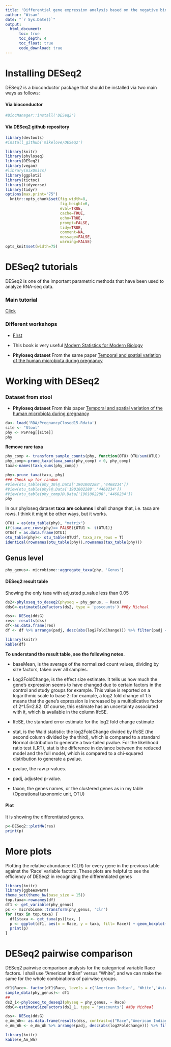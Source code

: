 ```yaml
---
title: 'Differential gene expression analysis based on the negative binomial distribution (DESeq2) '
author: "Wisam"
date: "`r Sys.Date()`"
output: 
  html_document:
      toc: true
      toc_depth: 4
      toc_float: true
      code_download: true
---
```


# Installing DESeq2
DESeq2 is a bioconductor package that should be installed via two main ways as follows:

#### Via bioconductor


```r
#BiocManager::install('DESeq2')

```

#### Via DESeq2 github repository


```r
library(devtools)
#install_github('mikelove/DESeq2')
```



```r
library(knitr)
library(phyloseq)
library(DESeq2)
library(vegan)
#library(mixOmics)
library(ggplot2)
library(tictoc)
library(tidyverse)
library(tidyr)
options(max.print="75")
  knitr::opts_chunk$set(fig.width=8,
                        fig.height=6,
                        eval=TRUE,
                        cache=TRUE,
                        echo=TRUE,
                        prompt=FALSE,
                        tidy=TRUE,
                        comment=NA,
                        message=FALSE,
                        warning=FALSE)
opts_knit$set(width=75)
```

# DESeq2 tutorials
DESeq2 is one of the important parametric methods that have been used to analyze RNA-seq data.

### Main tutorial
[Click](http://bioconductor.org/packages/devel/bioc/vignettes/DESeq2/inst/doc/DESeq2.html)

### Different workshops

* [FIrst](https://www.huber.embl.de/users/msmith/csama2019/materials/lectures/differential-expression/2019-07__CSAMA__DESeq2.pdf)

* This book is very useful
[Modern Statistics for Modern Biology](http://web.stanford.edu/class/bios221/book/index.html)

* **Phyloseq dataset**
From the same paper [Temporal and spatial variation of the human microbiota during pregnancy](https://www.pnas.org/content/112/35/11060)

# Working with DESeq2

### Dataset from stool

* **Phyloseq dataset**
From this paper [Temporal and spatial variation of the human microbiota during pregnancy](https://www.pnas.org/content/112/35/11060)

```r

da<- load('RDA/PregnancyClosed15.Rdata')
site <- "Stool"
phy <- PSPreg[[site]]
phy

```

**Remove rare taxa**


```r
phy_comp <- transform_sample_counts(phy, function(OTU) OTU/sum(OTU))
phy_comp<-prune_taxa(taxa_sums(phy_comp) > 0, phy_comp)
taxa<-names(taxa_sums(phy_comp))

phy<-prune_taxa(taxa, phy)
### Check up for random
#View(otu_table(phy_30)@.Data['1901002288','4468234'])
#View(otu_table(phy)@.Data['1901002288','4468234'])
#View(otu_table(phy_comp)@.Data['1901002288','4468234'])
phy
```
In our phyloseq dataset **taxa are columns** I shall change that, i.e. taxa are rows.
I think it might be other ways, but it works.

```r
OTU1 = as(otu_table(phy), "matrix")
if(taxa_are_rows(phy)== FALSE){OTU1 <- t(OTU1)}
OTUdf = as.data.frame(OTU1)
otu_table(phy)<- otu_table(OTUdf, taxa_are_rows = T)
identical(rownames(otu_table(phy)),rownames(tax_table(phy)))
```

## Genus level


```r
phy_genus<- microbiome::aggregate_taxa(phy, 'Genus')

```





#### DESeq2 result table

Showing the only taxa with adjusted p_value less than 0.05

```r
ds2<-phyloseq_to_deseq2(physeq = phy_genus, ~ Race)
ddsG<-estimateSizeFactors(ds2, type = 'poscounts') ##By Micheal

dss<- DESeq(ddsG)
res<- results(dss)
df<-as.data.frame(res)
df <- df %>% arrange(padj, desc(abs(log2FoldChange))) %>% filter(padj < 0.05)

library(knitr)
kable(df)
```


**To understand the result table, see the following notes.**

*	baseMean, is the average of the normalized count values, dividing by size factors, taken over all samples.

*	Log2FoldChange, is the effect size estimate. It tells us how much the gene's expression seems to have changed due to certain factors in the control and study groups for example. This value is reported on a logarithmic scale to base 2: for example, a log2 fold change of 1.5 means that the gene's expression is increased by a multiplicative factor of 2^1.5≈2.82.  Of course, this estimate has an uncertainty associated with it, which is available in the column lfcSE.

* lfcSE, the standard error estimate for the log2 fold change estimate

*	stat, is the Wald statistic: the log2FoldChange divided by lfcSE (the second column divided by the third), which is compared to a standard Normal distribution to generate a two-tailed pvalue. For the likelihood ratio test (LRT), stat is the difference in deviance between the reduced model and the full model, which is compared to a chi-squared distribution to generate a pvalue.

*	pvalue, the raw p-values.

*	padj, adjusted p-value.

* taxon, the genes names, or the clustered genes as in my table (Operational taxonomic unit, OTU)

#### Plot
It is showing the differentiated genes. 


```r
p<-DESeq2::plotMA(res)
print(p)
```

# More plots

Plotting the relative abundance (CLR) for every gene in the previous table against the 'Race' variable factors. These plots are helpful to see the efficiency of DESeq2 in recognizing the differentiated genes

```r
library(knitr)
library(ggbeeswarm)
theme_set(theme_bw(base_size = 15))
top.taxa<-rownames(df)
df1 <- get_variable(phy_genus)
ps <- microbiome::transform(phy_genus, 'clr')
for (tax in top.taxa) {
  df1$taxa <- get_taxa(ps)[tax, ]
  p <- ggplot(df1, aes(x = Race, y = taxa, fill= Race)) + geom_boxplot()+ geom_jitter(width = .2)+ theme(legend.position="none", axis.text.x = element_text(angle = 60, hjust = 1))+ labs(x = "Genus", y = "Relative abundance (CLR)", title = tax)
  print(p)
}


```



# DESeq2 pairwise comparison 

DESeq2 pairwise comparison analysis for the categorical variable Race factors.
I shall use "American Indian" versus "White", and we can make the same for the whole combinations of pairwise groups.

```r
df1$Race<- factor(df1$Race, levels = c('American Indian', 'White','Asian-Japanese','Asian-Unspecified','Pacific Islander','Black','Other (Specify below)','Asian-Chinese','Indian'))
sample_data(phy_genus)<- df1
##
ds2_1<-phyloseq_to_deseq2(physeq = phy_genus, ~ Race)
ddsG<-estimateSizeFactors(ds2_1, type = 'poscounts') ##By Micheal

dss<- DESeq(ddsG)
e_Am_Wh<- as.data.frame(results(dss, contrast=c("Race","American Indian","White")))
e_Am_Wh <- e_Am_Wh %>% arrange(padj, desc(abs(log2FoldChange))) %>% filter(padj < 0.05)

library(knitr)
kable(e_Am_Wh)
```


